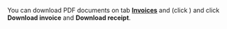 <Cut title="I want to download the bill in PDF format. How can I do that?">

You can download PDF documents on tab **[Invoices](https://platform.toloka.ai/requester/profile/payments?switchTab=invoices)** and (click <img src="https://tlkfrontprod.azureedge.net/portal-production/static/uploaded/images/8410b64140cc2180e84eb80a897f7a72/8410b64140cc2180e84eb80a897f7a72_original_png.png" alt="" />) and click **Download invoice** and **Download receipt**.

</Cut>
